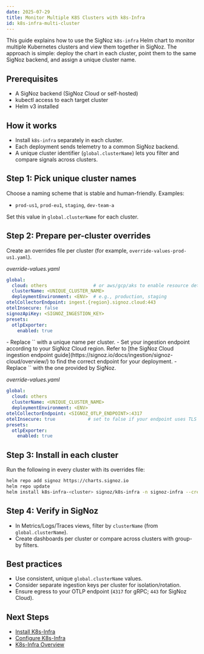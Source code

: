 ```yaml
---
date: 2025-07-29
title: Monitor Multiple K8S Clusters with k8s-Infra
id: k8s-infra-multi-cluster
---
```


This guide explains how to use the SigNoz `k8s-infra` Helm chart to monitor multiple Kubernetes clusters and view them together in SigNoz. The approach is simple: deploy the chart in each cluster, point them to the same SigNoz backend, and assign a unique cluster name.

## Prerequisites

- A SigNoz backend (SigNoz Cloud or self-hosted)
- kubectl access to each target cluster
- Helm v3 installed

## How it works

- Install `k8s-infra` separately in each cluster.  
- Each deployment sends telemetry to a common SigNoz backend.  
- A unique cluster identifier (`global.clusterName`) lets you filter and compare signals across clusters.  

## Step 1: Pick unique cluster names

Choose a naming scheme that is stable and human-friendly. Examples:  
- `prod-us1`, `prod-eu1`, `staging`, `dev-team-a`

Set this value in `global.clusterName` for each cluster.

## Step 2: Prepare per-cluster overrides

Create an overrides file per cluster (for example, `override-values-prod-us1.yaml`).  

<Tabs>
  <TabItem value="cloud" label="SigNoz Cloud" default>

_override-values.yaml_

```yaml
global:
  cloud: others                 # or aws/gcp/aks to enable resource detection
  clusterName: <UNIQUE_CLUSTER_NAME>
  deploymentEnvironment: <ENV>  # e.g., production, staging
otelCollectorEndpoint: ingest.{region}.signoz.cloud:443
otelInsecure: false
signozApiKey: <SIGNOZ_INGESTION_KEY>
presets:
  otlpExporter:
    enabled: true
````

<Admonition>
- Replace `<UNIQUE_CLUSTER_NAME>` with a unique name per cluster.
- Set your ingestion endpoint according to your SigNoz Cloud region. Refer to [the SigNoz Cloud ingestion endpoint guide](https://signoz.io/docs/ingestion/signoz-cloud/overview/) to find the correct endpoint for your deployment.
- Replace `<SIGNOZ_INGESTION_KEY>` with the one provided by SigNoz.
</Admonition>

  </TabItem>
  <TabItem value="selfhosted" label="Self-Hosted SigNoz">

*override-values.yaml*

```yaml
global:
  cloud: others
  clusterName: <UNIQUE_CLUSTER_NAME>
  deploymentEnvironment: <ENV>
otelCollectorEndpoint: <SIGNOZ_OTLP_ENDPOINT>:4317
otelInsecure: true            # set to false if your endpoint uses TLS
presets:
  otlpExporter:
    enabled: true
```

  </TabItem>
</Tabs>

## Step 3: Install in each cluster

Run the following in every cluster with its overrides file:

```bash
helm repo add signoz https://charts.signoz.io
helm repo update
helm install k8s-infra-<cluster> signoz/k8s-infra -n signoz-infra --create-namespace -f override-values-<cluster>.yaml
```

## Step 4: Verify in SigNoz

* In Metrics/Logs/Traces views, filter by `clusterName` (from `global.clusterName`).
* Create dashboards per cluster or compare across clusters with group-by filters.

## Best practices

* Use consistent, unique `global.clusterName` values.
* Consider separate ingestion keys per cluster for isolation/rotation.
* Ensure egress to your OTLP endpoint (`4317` for gRPC; `443` for SigNoz Cloud).

## Next Steps

- [Install K8s-Infra](/docs/collection-agents/k8s/k8s-infra/install-k8s-infra)
- [Configure K8s-Infra](/docs/collection-agents/k8s/k8s-infra/configure-k8s-infra)
- [K8s-Infra Overview](/docs/collection-agents/k8s/k8s-infra/overview)